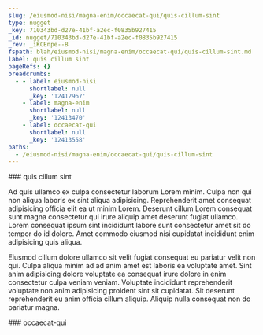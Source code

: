 ```yaml
---
slug: /eiusmod-nisi/magna-enim/occaecat-qui/quis-cillum-sint
type: nugget
_key: 710343bd-d27e-41bf-a2ec-f0835b927415
_id: nugget/710343bd-d27e-41bf-a2ec-f0835b927415
_rev: _iKCEnpe--B
fspath: blah/eiusmod-nisi/magna-enim/occaecat-qui/quis-cillum-sint.md
label: quis cillum sint
pageRefs: {}
breadcrumbs:
  - - label: eiusmod-nisi
      shortlabel: null
      _key: '12412967'
    - label: magna-enim
      shortlabel: null
      _key: '12413470'
    - label: occaecat-qui
      shortlabel: null
      _key: '12413558'
paths:
  - /eiusmod-nisi/magna-enim/occaecat-qui/quis-cillum-sint
---
```


<NuggetArea>
<Nugget slug="/eiusmod-nisi/magna-enim/occaecat-qui/quis-cillum-sint" type="nugget" _key="710343bd-d27e-41bf-a2ec-f0835b927415" _id="nugget/710343bd-d27e-41bf-a2ec-f0835b927415" _rev="_iKCEnpe--B" fspath="blah/eiusmod-nisi/magna-enim/occaecat-qui/quis-cillum-sint.md" label="quis cillum sint" paths="/eiusmod-nisi/magna-enim/occaecat-qui/quis-cillum-sint">
<NuggetBody>
### quis cillum sint

Ad quis ullamco ex culpa consectetur laborum Lorem minim. Culpa non qui non aliqua laboris ex sint aliqua adipisicing. Reprehenderit amet consequat adipisicing officia elit ea ut minim Lorem. Deserunt cillum Lorem consequat sunt magna consectetur qui irure aliquip amet deserunt fugiat ullamco. Lorem consequat ipsum sint incididunt labore sunt consectetur amet sit do tempor do id dolore. Amet commodo eiusmod nisi cupidatat incididunt enim adipisicing quis aliqua.

Eiusmod cillum dolore ullamco sit velit fugiat consequat eu pariatur velit non qui. Culpa aliqua minim ad ad anim amet est laboris ea voluptate amet. Sint anim adipisicing dolore voluptate ea consequat irure dolore in enim consectetur culpa veniam veniam. Voluptate incididunt reprehenderit voluptate non anim adipisicing proident sint sit cupidatat. Sit deserunt reprehenderit eu anim officia cillum aliquip. Aliquip nulla consequat non do pariatur magna.

</NuggetBody>
<Breadcrumbs>
<Crumbs>
<Crumb _key="12412967" label="eiusmod-nisi" /><Crumb _key="12413470" label="magna-enim" /><Crumb _key="12413558" label="occaecat-qui" />
</Crumbs>
</Breadcrumbs>
</Nugget>

<NuggetsInbound>
</NuggetsInbound>
<NuggetsOutbound>
</NuggetsOutbound>
</NuggetArea>
<PassagesInbound>
<Passage direction="inbound" type="passage" _key="12413558" _id="passage/12413558" _rev="_iKCEnpe--_" label="occaecat-qui" passage="occaecat-qui" fspath="blah/eiusmod-nisi/magna-enim/occaecat-qui" paths="/eiusmod-nisi/magna-enim/occaecat-qui" slug="/eiusmod-nisi/magna-enim/occaecat-qui">
<NuggetBody>
### occaecat-qui

</NuggetBody>
<Breadcrumbs>
<Crumbs>
<Crumb _key="12412967" label="eiusmod-nisi" /><Crumb _key="12413470" label="magna-enim" />
</Crumbs>
</Breadcrumbs>
</Passage>

</PassagesInbound>
<PassagesOutbound>
</PassagesOutbound>